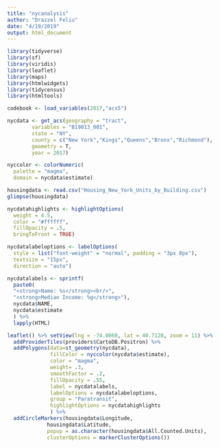 ```yaml
---
title: "nycanalysis"
author: "Drazzel Feliu"
date: "4/19/2019"
output: html_document
---
```


```r
library(tidyverse)
library(sf)
library(viridis)
library(leaflet)
library(maps)
library(htmlwidgets)
library(tidycensus)
library(htmltools)
```

```r
codebook <- load_variables(2017,"acs5")
```

```r
nycdata <- get_acs(geography = "tract",
        variables = "B19013_001",
        state = "NY",
        county = c("New York","Kings","Queens","Bronx","Richmond"),
        geometry = T,
        year = 2017)

nyccolor <- colorNumeric(
  palette = "magma",
  domain = nycdata$estimate)
```

```r
housingdata <- read.csv("Housing_New_York_Units_by_Building.csv")
glimpse(housingdata)
```

```r
nycdatahighlights <- highlightOptions(
  weight = 4.5,
  color = "#ffffff",
  fillOpacity = .5,
  bringToFront = TRUE)

nycdatalabeloptions <- labelOptions(
  style = list("font-weight" = "normal", padding = "3px 8px"),
  textsize = "15px",
  direction = "auto")
```

```r
nycdatalabels <- sprintf(
  paste0(
  "<strong>Name: %s</strong><br/>",
  "<strong>Median Income: %g</strong>"),
  nycdata$NAME,
  nycdata$estimate
  ) %>% 
  lapply(HTML)
```


```r
leaflet() %>% setView(lng = -74.0060, lat = 40.7128, zoom = 11) %>% 
  addProviderTiles(providers$CartoDB.Positron) %>% 
  addPolygons(data=st_geometry(nycdata),
              fillColor = nyccolor(nycdata$estimate),
              color = "magma",
              weight= .3,
              smoothFactor = .2,
              fillOpacity = .55,
              label = nycdatalabels,
              labelOptions = nycdatalabeloptions,
              group = "Paratransit",
              highlightOptions = nycdatahighlights
              ) %>% 
  addCircleMarkers(housingdata$Longitude, 
             housingdata$Latitude, 
             popup = as.character(housingdata$All.Counted.Units),
             clusterOptions = markerClusterOptions())

```

